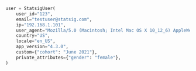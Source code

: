 ```py
user = StatsigUser(
    user_id="123",
    email="testuser@statsig.com",
    ip="192.168.1.101",
    user_agent="Mozilla/5.0 (Macintosh; Intel Mac OS X 10_12_6) AppleWebKit/537.36 (KHTML, like Gecko) Chrome/60.0.3112.78 Safari/537.36",
    country="US",
    locale="en_US",
    app_version="4.3.0",
    custom={"cohort": "June 2021"},
    private_attributes={"gender": "female"},
)
```
